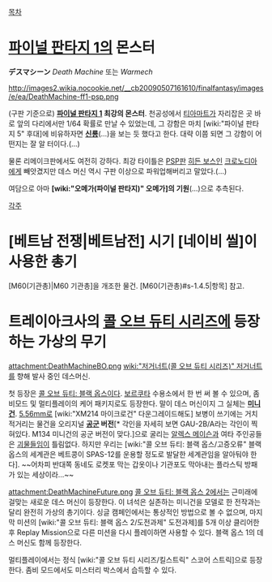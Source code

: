 [[목차]]

= [[파이널 판타지 1]]의 몬스터 =
'''デスマシーン''' ''Death Machine'' 또는 ''Warmech''

http://images2.wikia.nocookie.net/__cb20090507161610/finalfantasy/images/e/ea/DeathMachine-ff1-psp.png

(구판 기준으로) '''[[파이널 판타지 1]] 최강의 몬스터'''. 천공성에서 [[티아마트]]가 자리잡은 곳 바로 앞의 다리에서만 1/64 확률로 만날 수 있었는데, 그 강함은 마치 [wiki:"파이널 판타지 5" 후대]에 비유하자면 '''[[신룡]]'''(...)을 보는 듯 했다고 한다. 대략 이쯤 되면 그 강함이 어떤지는 잘 알 터이다.(...)

물론 리메이크판에서도 여전히 강하다. 최강 타이틀은 [[PSP]]판 [[히든 보스]]인 [[크로노디아]]에게 빼앗겼지만 데스 머신 역시 구판 이상으로 파워업해버리고 말았다.(...)

여담으로 아마 '''[wiki:"오메가(파이널 판타지)" 오메가]의 기원'''(...)으로 추측된다.

[[각주]]

= [베트남 전쟁|베트남전] 시기 [네이비 씰]이 사용한 총기 =
[M60(기관총)|M60 기관총]을 개조한 물건. [M60(기관총)#s-1.4.5|항목] 참고.

= 트레이아크사의 [[콜 오브 듀티 시리즈]]에 등장하는 가상의 무기 =
attachment:DeathMachineBO.png
[[wiki:"저거너트(콜 오브 듀티 시리즈)" 저거너트]]를 향해 발사 중인 데스머신.

첫 등장은 [[콜 오브 듀티: 블랙 옵스]]이다. [[보르쿠타]] 수용소에서 한 번 써 볼 수 있으며, 좀비모드 및 멀티플레이의 케어 패키지로도 등장한다. 말이 데스 머신이지 그 실체는 '''[[미니건]]'''. [[5.56mm]]로 [wiki:"XM214 마이크로건" 다운그레이드해도] 보병이 쓰기에는 거치적거리는 물건을 오리지널 '''[[공군]] 버전'''[* 각인을 자세히 보면 GAU-2B/A라는 각인이 찍혀있다. M134 미니건의 공군 버전이 맞다.]으로 굴리는 [[알렉스 메이슨]]과 여타 주인공들은 [[괴물]]들임이 틀림없다. 하지만 우리는 [wiki:"콜 오브 듀티: 블랙 옵스/고증오류" 블랙 옵스의 세계관은 베트콩이 SPAS-12를 운용할 정도로 발달한 세계관임을 알아둬야 한다]. ~~어차피 반대쪽 동네도 로켓포 막는 갑옷이나 기관포도 막아내는 플라스틱 방패가 있는 세상이라...~~

attachment:DeathMachineFuture.png
[[콜 오브 듀티: 블랙 옵스 2]]에서는 근미래에 걸맞는 새로운 데스 머신이 등장한다. 이 녀석은 실존하는 미니건을 모델로 한 전작과는 달리 완전히 가상의 총기이다. 싱글 캠페인에서는 통상적인 방법으로 볼 수 없으며, 마지막 미션의 [wiki:"콜 오브 듀티: 블랙 옵스 2/도전과제" 도전과제]를 5개 이상 클리어한 후 Replay Mission으로 다른 미션을 다시 플레이하면 사용할 수 있다. 블랙 옵스 1의 데스 머신도 함께 등장한다.

멀티플레이에서는 정식 [wiki:"콜 오브 듀티 시리즈/킬스트릭" 스코어 스트릭]으로 등장한다. 좀비 모드에서도 미스터리 박스에서 습득할 수 있다.
